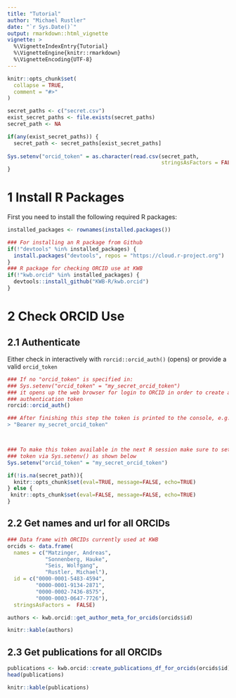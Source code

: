 ```yaml
---
title: "Tutorial"
author: "Michael Rustler"
date: "`r Sys.Date()`"
output: rmarkdown::html_vignette
vignette: >
  %\VignetteIndexEntry{Tutorial}
  %\VignetteEngine{knitr::rmarkdown}
  %\VignetteEncoding{UTF-8}
---
```


```r
knitr::opts_chunk$set(
  collapse = TRUE,
  comment = "#>"
)
```
```r

secret_paths <- c("secret.csv")
exist_secret_paths <- file.exists(secret_paths)
secret_path <- NA

if(any(exist_secret_paths)) {
  secret_path <- secret_paths[exist_secret_paths]
  
Sys.setenv("orcid_token" = as.character(read.csv(secret_path,
                                                 stringsAsFactors = FALSE)))
}
```
# 1 Install R Packages

First you need to install the following required R packages:

```r
installed_packages <- rownames(installed.packages())

### For installing an R package from Github
if(!"devtools" %in% installed_packages) {
  install.packages("devtools", repos = "https://cloud.r-project.org")
}
### R package for checking ORCID use at KWB
if(!"kwb.orcid" %in% installed_packages) {
  devtools::install_github("KWB-R/kwb.orcid")
}

```

# 2 Check ORCID Use

## 2.1 Authenticate 

Either check in interactively with `rorcid::orcid_auth()` (opens) or provide a valid 
`orcid_token` 

```r
### If no "orcid_token" is specified in: 
### Sys.setenv("orcid_token" = "my_secret_orcid_token")
### it opens up the web browser for login to ORCID in order to create a 
### authentication token
rorcid::orcid_auth()

### After finishing this step the token is printed to the console, e.g.
> "Bearer my_secret_orcid_token"



### To make this token available in the next R session make sure to set the
### token via Sys.setenv() as shown below
Sys.setenv("orcid_token" = "my_secret_orcid_token")


```

```r
if(!is.na(secret_path)){
  knitr::opts_chunk$set(eval=TRUE, message=FALSE, echo=TRUE)
} else {
 knitr::opts_chunk$set(eval=FALSE, message=FALSE, echo=TRUE)
}
```


## 2.2 Get names and url for all ORCIDs 
```r

### Data frame with ORCIDs currently used at KWB
orcids <- data.frame(
  names = c("Matzinger, Andreas", 
            "Sonnenberg, Hauke", 
            "Seis, Wolfgang", 
            "Rustler, Michael"),
  id = c("0000-0001-5483-4594", 
         "0000-0001-9134-2871", 
         "0000-0002-7436-8575", 
         "0000-0003-0647-7726"),
  stringsAsFactors =  FALSE)

authors <- kwb.orcid::get_author_meta_for_orcids(orcids$id)
```

```r
knitr::kable(authors)
```

## 2.3 Get publications for all ORCIDs 
```r
publications <- kwb.orcid::create_publications_df_for_orcids(orcids$id)
head(publications)
```

```r
knitr::kable(publications)
```

<!-- ## 2.4 Unknown status -->
<!-- ```{r} -->

<!-- researchers <- c("Remy, Christian",  -->
<!--                   "Kraus, Fabian",  -->
<!--                   "Menz, Christian",  -->
<!--                   "Stapf, Michael",  -->
<!--                   "Kleyböcker, Anne",  -->
<!--                   "Loderer, Christian") -->

<!-- researchers_list <- try(lapply(researchers, -->
<!-- function(x) { -->
<!--   splitted_names <- strsplit(x, ", ")[[1]] -->
<!--   familyname <- splitted_names[1] -->
<!--   givenname <- splitted_names[2] -->
<!--   rorcid::orcid_search(givenname, familyname) -->
<!-- })) -->
<!-- ``` -->

<!-- ## 2.5 Get DOIS for all publications -->

<!-- ```{r} -->
<!-- publication_dois_df <- data.table::rbindlist(publications$`external-ids.external-id`) -->
<!-- publications_dois <- publication_dois_df$`external-id-value`[publication_dois_df$`external-id-type`=="doi"] -->
<!-- doi_status <- rorcid::check_dois(publications_dois) -->
<!-- ### Check if all DOIs are "good" -->
<!-- sapply(doi_status, length) -->

<!-- try(expr = lapply(doi_status$good, function(x) { -->
<!--   #print(sprintf("DOI: %s", doi)) -->
<!--   knitcitations::citep(x) -->
<!-- }),  silent = FALSE) -->
<!-- ``` -->

<!-- ## Export all citations in .bibtex -->

